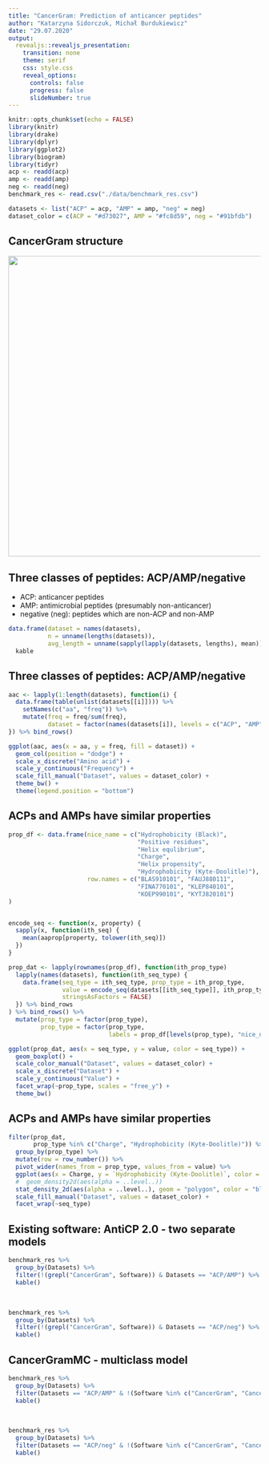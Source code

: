 ```yaml
---
title: "CancerGram: Prediction of anticancer peptides"
author: "Katarzyna Sidorczuk, Michał Burdukiewicz"
date: "29.07.2020"
output: 
  revealjs::revealjs_presentation:
    transition: none
    theme: serif
    css: style.css
    reveal_options:
      controls: false
      progress: false
      slideNumber: true
---
```


```r
knitr::opts_chunk$set(echo = FALSE)
library(knitr)
library(drake)
library(dplyr)
library(ggplot2)
library(biogram)
library(tidyr)
acp <- readd(acp)
amp <- readd(amp)
neg <- readd(neg)
benchmark_res <- read.csv("./data/benchmark_res.csv")

datasets <- list("ACP" = acp, "AMP" = amp, "neg" = neg)
dataset_color = c(ACP = "#d73027", AMP = "#fc8d59", neg = "#91bfdb")
```

## CancerGram structure

<img src="data/cancergram.png" width="600">

## Three classes of peptides: ACP/AMP/negative

- ACP: anticancer peptides
- AMP: antimicrobial peptides (presumably non-anticancer)
- negative (neg): peptides which are non-ACP and non-AMP

```r
data.frame(dataset = names(datasets), 
           n = unname(lengths(datasets)),
           avg_length = unname(sapply(lapply(datasets, lengths), mean))) %>% 
  kable
```


## Three classes of peptides: ACP/AMP/negative

```r
aac <- lapply(1:length(datasets), function(i) {
  data.frame(table(unlist(datasets[[i]]))) %>% 
    setNames(c("aa", "freq")) %>% 
    mutate(freq = freq/sum(freq),
           dataset = factor(names(datasets[i]), levels = c("ACP", "AMP", "neg")))
}) %>% bind_rows()

ggplot(aac, aes(x = aa, y = freq, fill = dataset)) +
  geom_col(position = "dodge") +
  scale_x_discrete("Amino acid") +
  scale_y_continuous("Frequency") +
  scale_fill_manual("Dataset", values = dataset_color) +
  theme_bw() +
  theme(legend.position = "bottom")


```


## ACPs and AMPs have similar properties

```r

prop_df <- data.frame(nice_name = c("Hydrophobicity (Black)",
                                    "Positive residues",
                                    "Helix equlibrium",
                                    "Charge",
                                    "Helix propensity",
                                    "Hydrophobicity (Kyte-Doolitle)"),
                      row.names = c("BLAS910101", "FAUJ880111", 
                                    "FINA770101", "KLEP840101", 
                                    "KOEP990101", "KYTJ820101")
)


encode_seq <- function(x, property) {
  sapply(x, function(ith_seq) {
    mean(aaprop[property, tolower(ith_seq)])
  })
}

prop_dat <- lapply(rownames(prop_df), function(ith_prop_type) 
  lapply(names(datasets), function(ith_seq_type) {
    data.frame(seq_type = ith_seq_type, prop_type = ith_prop_type, 
               value = encode_seq(datasets[[ith_seq_type]], ith_prop_type),
               stringsAsFactors = FALSE)
  }) %>% bind_rows
) %>% bind_rows() %>% 
  mutate(prop_type = factor(prop_type),
         prop_type = factor(prop_type, 
                            labels = prop_df[levels(prop_type), "nice_name"]))

ggplot(prop_dat, aes(x = seq_type, y = value, color = seq_type)) +
  geom_boxplot() +
  scale_color_manual("Dataset", values = dataset_color) +
  scale_x_discrete("Dataset") +
  scale_y_continuous("Value") +
  facet_wrap(~prop_type, scales = "free_y") +
  theme_bw()
```

## ACPs and AMPs have similar properties

```r
filter(prop_dat, 
       prop_type %in% c("Charge", "Hydrophobicity (Kyte-Doolitle)")) %>% 
  group_by(prop_type) %>% 
  mutate(row = row_number()) %>% 
  pivot_wider(names_from = prop_type, values_from = value) %>% 
  ggplot(aes(x = Charge, y = `Hydrophobicity (Kyte-Doolitle)`, color = seq_type, fill = seq_type)) +
  #  geom_density2d(aes(alpha = ..level..))
  stat_density_2d(aes(alpha = ..level..), geom = "polygon", color = "black", size = 0.4) +
  scale_fill_manual("Dataset", values = dataset_color) +
  facet_wrap(~seq_type)

```

## Existing software: AntiCP 2.0 - two separate models


```r
benchmark_res %>% 
  group_by(Datasets) %>% 
  filter(!(grepl("CancerGram", Software)) & Datasets == "ACP/AMP") %>% 
  kable()
```

<br/>


```r
benchmark_res %>% 
  group_by(Datasets) %>% 
  filter(!(grepl("CancerGram", Software)) & Datasets == "ACP/neg") %>% 
  kable()
```


## CancerGramMC - multiclass model
```r
benchmark_res %>% 
  group_by(Datasets) %>% 
  filter(Datasets == "ACP/AMP" & !(Software %in% c("CancerGram", "CancerGramMC"))) %>% 
  kable()
```

<br/>

```r
benchmark_res %>% 
  group_by(Datasets) %>% 
  filter(Datasets == "ACP/neg" & !(Software %in% c("CancerGram", "CancerGramMC"))) %>% 
  kable()
```